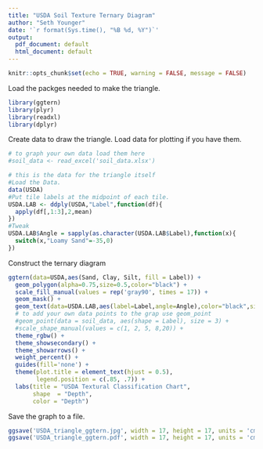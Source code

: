 ```yaml
---
title: "USDA Soil Texture Ternary Diagram"
author: "Seth Younger"
date: '`r format(Sys.time(), "%B %d, %Y")`'
output:
  pdf_document: default
  html_document: default
---
```


```r
knitr::opts_chunk$set(echo = TRUE, warning = FALSE, message = FALSE)
```

Load the packges needed to make the triangle.

```r

library(ggtern)
library(plyr)
library(readxl)
library(dplyr)

```

Create data to draw the triangle. Load data for plotting if you have them.

```r

# to graph your own data load them here
#soil_data <- read_excel('soil_data.xlsx')

# this is the data for the triangle itself
#Load the Data.
data(USDA)
#Put tile labels at the midpoint of each tile.
USDA.LAB <- ddply(USDA,"Label",function(df){
  apply(df[,1:3],2,mean)
})
#Tweak
USDA.LAB$Angle = sapply(as.character(USDA.LAB$Label),function(x){
  switch(x,"Loamy Sand"=-35,0)
})

```

Construct the ternary diagram

```r

ggtern(data=USDA,aes(Sand, Clay, Silt, fill = Label)) +
  geom_polygon(alpha=0.75,size=0.5,color="black") +
  scale_fill_manual(values = rep('gray90', times = 17)) +
  geom_mask() +
  geom_text(data=USDA.LAB,aes(label=Label,angle=Angle),color="black",size=3.5) +
  # to add your own data points to the grap use geom_point
  #geom_point(data = soil_data, aes(shape = Label), size = 3) +
  #scale_shape_manual(values = c(1, 2, 5, 8,20)) +
  theme_rgbw() +
  theme_showsecondary() +
  theme_showarrows() +
  weight_percent() +
  guides(fill='none') +
  theme(plot.title = element_text(hjust = 0.5),
        legend.position = c(.85, .7)) +
  labs(title = "USDA Textural Classification Chart",
       shape  = "Depth",
       color = "Depth")

```

Save the graph to a file.

```r

ggsave('USDA_triangle_ggtern.jpg', width = 17, height = 17, units = 'cm', scale = 1.2)
ggsave('USDA_triangle_ggtern.pdf', width = 17, height = 17, units = 'cm', scale = 1.2)

```